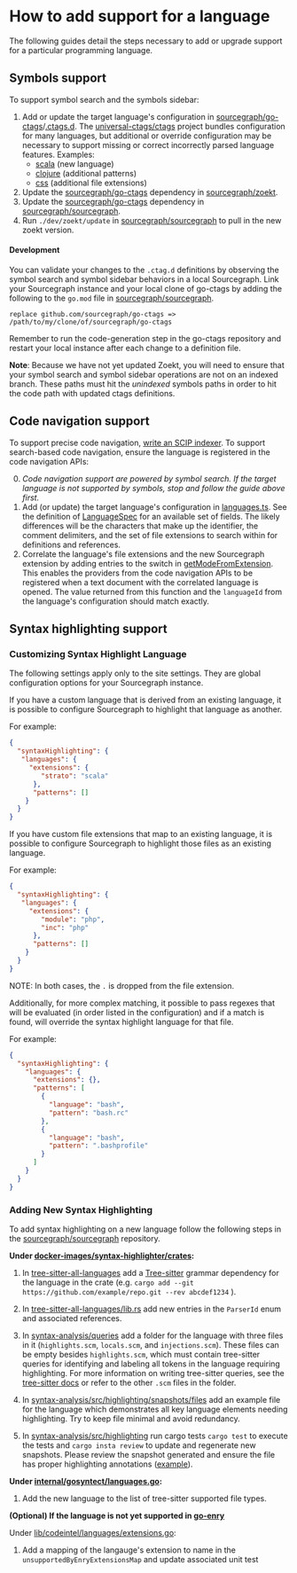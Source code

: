 # How to add support for a language

The following guides detail the steps necessary to add or upgrade support for a particular programming language.

## Symbols support

To support symbol search and the symbols sidebar:

1. Add or update the target language's configuration in [sourcegraph/go-ctags](https://github.com/sourcegraph/go-ctags)/[.ctags.d](https://github.com/sourcegraph/go-ctags/tree/main/ctagsdotd). The [universal-ctags/ctags](https://github.com/universal-ctags/ctags) project bundles configuration for many languages, but additional or override configuration may be necessary to support missing or correct incorrectly parsed language features. Examples:
    - [scala](https://github.com/sourcegraph/go-ctags/blob/main/ctagsdotd/scala.ctags) (new language)
    - [clojure](https://github.com/sourcegraph/go-ctags/blob/main/ctagsdotd/clojure.ctags) (additional patterns)
    - [css](https://github.com/sourcegraph/go-ctags/blob/main/ctagsdotd/css.ctags) (additional file extensions)
1. Update the [sourcegraph/go-ctags](https://github.com/sourcegraph/go-ctags) dependency in [sourcegraph/zoekt](https://github.com/sourcegraph/zoekt).
1. Update the [sourcegraph/go-ctags](https://github.com/sourcegraph/go-ctags) dependency in [sourcegraph/sourcegraph](https://github.com/sourcegraph/sourcegraph).
1. Run `./dev/zoekt/update` in [sourcegraph/sourcegraph](https://github.com/sourcegraph/sourcegraph) to pull in the new zoekt version.

#### Development

You can validate your changes to the `.ctag.d` definitions by observing the symbol search and symbol sidebar behaviors in a local Sourcegraph. Link your Sourcegraph instance and your local clone of go-ctags by adding the following to the `go.mod` file in [sourcegraph/sourcegraph](https://github.com/sourcegraph/sourcegraph).

```
replace github.com/sourcegraph/go-ctags => /path/to/my/clone/of/sourcegraph/go-ctags
```

Remember to run the code-generation step in the go-ctags repository and restart your local instance after each change to a definition file.

**Note**: Because we have not yet updated Zoekt, you will need to ensure that your symbol search and symbol sidebar operations are not on an indexed branch. These paths must hit the _unindexed_ symbols paths in order to hit the code path with updated ctags definitions.

## Code navigation support

To support precise code navigation, [write an SCIP indexer](/code_navigation/explanations/writing_an_indexer). To support search-based code navigation, ensure the language is registered in the code navigation APIs:

0. _Code navigation support are powered by symbol search. If the target language is not supported by symbols, stop and follow the guide above first._
1. Add (or update) the target language's configuration in [languages.ts](https://sourcegraph.com/github.com/sourcegraph/sourcegraph@main/-/blob/client/shared/src/codeintel/legacy-extensions/language-specs/languages.ts#L360). See the definition of [LanguageSpec](https://sourcegraph.com/github.com/sourcegraph/sourcegraph@main/-/blob/client/shared/src/codeintel/legacy-extensions/language-specs/language-spec.ts#L7) for an available set of fields. The likely differences will be the characters that make up the identifier, the comment delimiters, and the set of file extensions to search within for definitions and references.
1. Correlate the language's file extensions and the new Sourcegraph extension by adding entries to the switch in [getModeFromExtension](https://sourcegraph.com/github.com/sourcegraph/sourcegraph@main/-/blob/client/shared/src/languages.ts?L44#L40:10). This enables the providers from the code navigation APIs to be registered when a text document with the correlated language is opened. The value returned from this function and the `languageId` from the language's configuration should match exactly.

## Syntax highlighting support

### Customizing Syntax Highlight Language

The following settings apply only to the site settings. They are global configuration options for your Sourcegraph instance.

If you have a custom language that is derived from an existing language, it is possible to configure Sourcegraph to highlight that language as another.

For example:

```json
{
  "syntaxHighlighting": {
   "languages": {
     "extensions": {
        "strato": "scala"
      },
      "patterns": []
    }
  }
}
```

If you have custom file extensions that map to an existing language, it is possible to configure Sourcegraph to highlight those files as an existing language.

For example:

```json
{
  "syntaxHighlighting": {
   "languages": {
     "extensions": {
        "module": "php",
        "inc": "php"
      },
      "patterns": []
    }
  }
}
```

NOTE: In both cases, the `.` is dropped from the file extension.

Additionally, for more complex matching, it possible to pass regexes that will be evaluated (in order listed in the configuration) and if a match is found, will override the syntax highlight language for that file.

For example:

```json
{
  "syntaxHighlighting": {
    "languages": {
      "extensions": {},
      "patterns": [
        {
          "language": "bash",
          "pattern": "bash.rc"
        },
        {
          "language": "bash",
          "pattern": ".bashprofile"
        }
      ]
    }
  }
}
```

### Adding New Syntax Highlighting


To add syntax highlighting on a new language follow the following steps in the [sourcegraph/sourcegraph](https://github.com/sourcegraph/sourcegraph) repository.


**Under [docker-images/syntax-highlighter/crates](https://sourcegraph.com/github.com/sourcegraph/sourcegraph@main/-/tree/docker-images/syntax-highlighter/crates):**

1. In  [tree-sitter-all-languages](https://sourcegraph.com/github.com/sourcegraph/sourcegraph@main/-/blob/docker-images/syntax-highlighter/crates/tree-sitter-all-languages/README.md) add a [Tree-sitter](https://tree-sitter.github.io/tree-sitter/) grammar dependency for the language in the crate (e.g. `cargo add --git https://github.com/example/repo.git --rev abcdef1234` ).

1. In [tree-sitter-all-languages/lib.rs](https://sourcegraph.com/github.com/sourcegraph/sourcegraph@main/-/blob/docker-images/syntax-highlighter/crates/tree-sitter-all-languages/src/lib.rs) add new entries in the `ParserId` enum and associated references. 

1. In [syntax-analysis/queries](https://sourcegraph.com/github.com/sourcegraph/sourcegraph@main/-/tree/docker-images/syntax-highlighter/crates/syntax-analysis/queries) add a folder for the language with three files in it (`highlights.scm`, `locals.scm`, and `injections.scm`). These files can be empty besides `highlights.scm`, which must contain tree-sitter queries for identifying and labeling all tokens in the language requiring highlighting. For more information on writing tree-sitter queries, see the [tree-sitter docs](https://tree-sitter.github.io/tree-sitter/syntax-highlighting#highlights) or refer to the other `.scm` files in the folder. 

1. In [syntax-analysis/src/highlighting/snapshots/files](https://sourcegraph.com/github.com/sourcegraph/sourcegraph@main/-/tree/docker-images/syntax-highlighter/crates/syntax-analysis/src/highlighting/snapshots/files) add an example file for the language which demonstrates all key language elements needing highlighting. Try to keep file minimal and avoid redundancy. 

1.  In [syntax-analysis/src/highlighting](https://sourcegraph.com/github.com/sourcegraph/sourcegraph@main/-/tree/docker-images/syntax-highlighter/crates/syntax-analysis) run cargo tests `cargo test` to execute the tests and `cargo insta review` to update and regenerate new snapshots. Please review the snapshot generated and ensure the file has proper highlighting annotations ([example](https://sourcegraph.com/github.com/sourcegraph/sourcegraph@main/-/blob/docker-images/syntax-highlighter/crates/syntax-analysis/src/highlighting/snapshots/syntax_analysis__highlighting__tree_sitter__test__python.py.snap)). 
 

**Under [internal/gosyntect/languages.go](https://sourcegraph.com/github.com/sourcegraph/sourcegraph@main/-/blob/internal/gosyntect/languages.go):**
1. Add the new language to the list of tree-sitter supported file types. 


**(Optional) If the language is not yet supported in [go-enry](https://github.com/go-enry/go-enry)**

Under [lib/codeintel/languages/extensions.go](https://sourcegraph.com/github.com/sourcegraph/sourcegraph@main/-/blob/lib/codeintel/languages/extensions.go?L67):
1. Add a mapping of the langauge's extension to name in the `unsupportedByEnryExtensionsMap` and update associated unit test

 